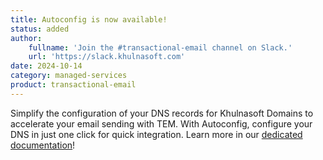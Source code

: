 ```yaml
---
title: Autoconfig is now available!
status: added
author:
    fullname: 'Join the #transactional-email channel on Slack.'
    url: 'https://slack.khulnasoft.com'
date: 2024-10-14
category: managed-services
product: transactional-email
---
```


Simplify the configuration of your DNS records for Khulnasoft Domains to accelerate your email sending with TEM. With Autoconfig, configure your DNS in just one click for quick integration.
Learn more in our [dedicated documentation](https://www.khulnasoft.com/en/docs/managed-services/transactional-email/how-to/autoconfigure-domain/)! 

